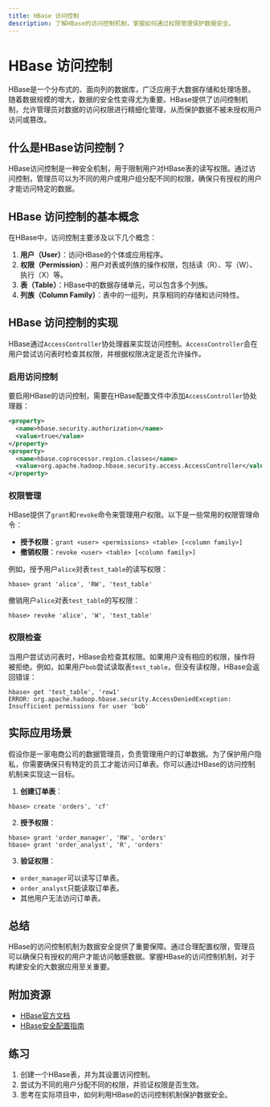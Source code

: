 ```yaml
---
title: HBase 访问控制
description: 了解HBase的访问控制机制，掌握如何通过权限管理保护数据安全。
---
```


# HBase 访问控制

HBase是一个分布式的、面向列的数据库，广泛应用于大数据存储和处理场景。随着数据规模的增大，数据的安全性变得尤为重要。HBase提供了访问控制机制，允许管理员对数据的访问权限进行精细化管理，从而保护数据不被未授权用户访问或篡改。

## 什么是HBase访问控制？

HBase访问控制是一种安全机制，用于限制用户对HBase表的读写权限。通过访问控制，管理员可以为不同的用户或用户组分配不同的权限，确保只有授权的用户才能访问特定的数据。

## HBase 访问控制的基本概念

在HBase中，访问控制主要涉及以下几个概念：

1. **用户（User）**：访问HBase的个体或应用程序。
2. **权限（Permission）**：用户对表或列族的操作权限，包括读（R）、写（W）、执行（X）等。
3. **表（Table）**：HBase中的数据存储单元，可以包含多个列族。
4. **列族（Column Family）**：表中的一组列，共享相同的存储和访问特性。

## HBase 访问控制的实现

HBase通过`AccessController`协处理器来实现访问控制。`AccessController`会在用户尝试访问表时检查其权限，并根据权限决定是否允许操作。

### 启用访问控制

要启用HBase的访问控制，需要在HBase配置文件中添加`AccessController`协处理器：

```xml
<property>
  <name>hbase.security.authorization</name>
  <value>true</value>
</property>
<property>
  <name>hbase.coprocessor.region.classes</name>
  <value>org.apache.hadoop.hbase.security.access.AccessController</value>
</property>
```

### 权限管理

HBase提供了`grant`和`revoke`命令来管理用户权限。以下是一些常用的权限管理命令：

- **授予权限**：`grant <user> <permissions> <table> [<column family>]`
- **撤销权限**：`revoke <user> <table> [<column family>]`

例如，授予用户`alice`对表`test_table`的读写权限：

```shell
hbase> grant 'alice', 'RW', 'test_table'
```

撤销用户`alice`对表`test_table`的写权限：

```shell
hbase> revoke 'alice', 'W', 'test_table'
```

### 权限检查

当用户尝试访问表时，HBase会检查其权限。如果用户没有相应的权限，操作将被拒绝。例如，如果用户`bob`尝试读取表`test_table`，但没有读权限，HBase会返回错误：

```shell
hbase> get 'test_table', 'row1'
ERROR: org.apache.hadoop.hbase.security.AccessDeniedException: Insufficient permissions for user 'bob'
```

## 实际应用场景

假设你是一家电商公司的数据管理员，负责管理用户的订单数据。为了保护用户隐私，你需要确保只有特定的员工才能访问订单表。你可以通过HBase的访问控制机制来实现这一目标。

1. **创建订单表**：

```shell
hbase> create 'orders', 'cf'
```

2. **授予权限**：

```shell
hbase> grant 'order_manager', 'RW', 'orders'
hbase> grant 'order_analyst', 'R', 'orders'
```

3. **验证权限**：

- `order_manager`可以读写订单表。
- `order_analyst`只能读取订单表。
- 其他用户无法访问订单表。

## 总结

HBase的访问控制机制为数据安全提供了重要保障。通过合理配置权限，管理员可以确保只有授权的用户才能访问敏感数据。掌握HBase的访问控制机制，对于构建安全的大数据应用至关重要。

## 附加资源

- [HBase官方文档](https://hbase.apache.org/book.html)
- [HBase安全配置指南](https://hbase.apache.org/book.html#security)

## 练习

1. 创建一个HBase表，并为其设置访问控制。
2. 尝试为不同的用户分配不同的权限，并验证权限是否生效。
3. 思考在实际项目中，如何利用HBase的访问控制机制保护数据安全。